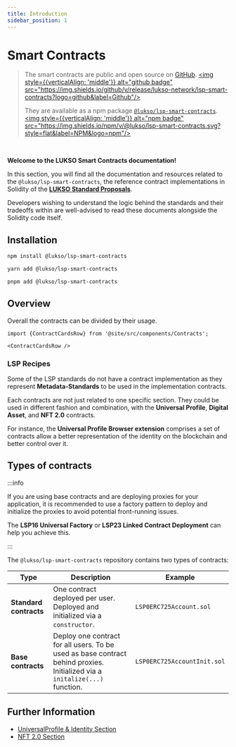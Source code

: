 ```yaml
---
title: Introduction
sidebar_position: 1
---
```



# Smart Contracts

> The smart contracts are public and open source on [GitHub](https://github.com/lukso-network/lsp-smart-contracts). <a href="https://github.com/lukso-network/lsp-smart-contracts" target="_blank" rel="noopener noreferrer"><img style={{verticalAlign: 'middle'}} alt="github badge" src="https://img.shields.io/github/v/release/lukso-network/lsp-smart-contracts?logo=github&label=Github"/></a>
>
> They are available as a npm package [`@lukso/lsp-smart-contracts`](https://www.npmjs.com/package/@lukso/lsp-smart-contracts). <a href="https://www.npmjs.com/package/@lukso/lsp-smart-contracts" target="_blank" rel="noopener noreferrer"><img style={{verticalAlign: 'middle'}} alt="npm badge" src="https://img.shields.io/npm/v/@lukso/lsp-smart-contracts.svg?style=flat&label=NPM&logo=npm"/></a>

<br/>

**Welcome to the LUKSO Smart Contracts documentation!**

In this section, you will find all the documentation and resources related to the `@lukso/lsp-smart-contracts`, the reference contract implementations in Solidity of the **[LUKSO Standard Proposals](../standards/introduction.md)**.

Developers wishing to understand the logic behind the standards and their tradeoffs within are well-advised to read these documents alongside the Solidity code itself.

## Installation

<Tabs>
  <TabItem value="npm" label="npm">

```bash
npm install @lukso/lsp-smart-contracts
```

  </TabItem>

  <TabItem value="yarn" label="yarn">

```bash
yarn add @lukso/lsp-smart-contracts
```

  </TabItem>

  <TabItem value="pnpm" label="pnpm">

```bash
pnpm add @lukso/lsp-smart-contracts
```

  </TabItem>

</Tabs>

## Overview

Overall the contracts can be divided by their usage.

```mdx-code-block
import {ContractCardsRow} from '@site/src/components/Contracts';

<ContractCardsRow />
```

### LSP Recipes

Some of the LSP standards do not have a contract implementation as they represent **Metadata-Standards** to be used in the implementation contracts.

Each contracts are not just related to one specific section. They could be used in different fashion and combination, with the **Universal Profile**, **Digital Asset**, and **NFT 2.0** contracts.

For instance, the **Universal Profile Browser extension** comprises a set of contracts allow a better representation of the identity on the blockchain and better control over it.

## Types of contracts

:::info

If you are using base contracts and are deploying proxies for your application, it is recommended to use a factory pattern to deploy and initialize the proxies to avoid potential front-running issues. 

The **LSP16 Universal Factory** or **LSP23 Linked Contract Deployment** can help you achieve this.

:::

The `@lukso/lsp-smart-contracts` repository contains two types of contracts:

| Type                   | Description                                                                                                                 | Example                     |
| ---------------------- | --------------------------------------------------------------------------------------------------------------------------- | --------------------------- |
| **Standard contracts** | One contract deployed per user. Deployed and initialized via a `constructor`.                                               | `LSP0ERC725Account.sol`     |
| **Base contracts**     | Deploy one contract for all users. To be used as base contract behind proxies. Initialized via a `initalize(...)` function. | `LSP0ERC725AccountInit.sol` |

## Further Information

- [UniversalProfile & Identity Section](https://youtu.be/SbTo_e3l_Lk?t=1727)
- [NFT 2.0 Section](https://youtu.be/hg1Ow6u9QVk)
